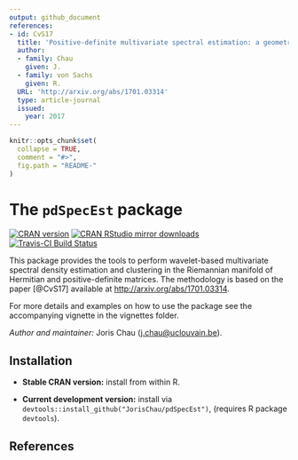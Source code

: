 ```yaml
---
output: github_document
references:
- id: CvS17
  title: 'Positive-definite multivariate spectral estimation: a geometric wavelet approach'
  author:
  - family: Chau  
    given: J.
  - family: von Sachs
    given: R.
  URL: 'http://arxiv.org/abs/1701.03314'
  type: article-journal
  issued:
    year: 2017
---
```


<!-- README.md is generated from README.Rmd. Please edit that file -->

```r
knitr::opts_chunk$set(
  collapse = TRUE,
  comment = "#>",
  fig.path = "README-"
)
```

# The `pdSpecEst` package


[![CRAN version](http://www.r-pkg.org/badges/version/pdSpecEst)](http://cran.r-project.org/web/packages/pdSpecEst/index.html)
[![CRAN RStudio mirror downloads](http://cranlogs.r-pkg.org/badges/pdSpecEst)](http://cran.r-project.org/web/packages/pdSpecEst/index.html)
[![Travis-CI Build Status](https://travis-ci.org/JorisChau/pdSpecEst.svg?branch=master)](https://travis-ci.org/JorisChau/pdSpecEst)

This package provides the tools to perform wavelet-based multivariate spectral density estimation and clustering in the Riemannian manifold of Hermitian and positive-definite matrices. The methodology is based on the paper [@CvS17] available at <http://arxiv.org/abs/1701.03314>. 

For more details and examples on how to use the package see the accompanying vignette in the vignettes folder. 

*Author and maintainer:* Joris Chau (<j.chau@uclouvain.be>).

## Installation

* **Stable CRAN version:** install from within R. 

* **Current development version:** install via `devtools::install_github("JorisChau/pdSpecEst")`, (requires R package `devtools`).

## References



